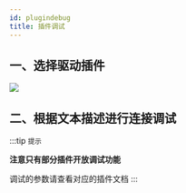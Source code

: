 ```yaml
---
id: plugindebug
title: 插件调试
---
```



## 一、选择驱动插件

![](/img/docs/plugindebug-1.png)

## 二、根据文本描述进行连接调试
:::tip `提示`

**注意只有部分插件开放调试功能**

调试的参数请查看对应的插件文档
:::
